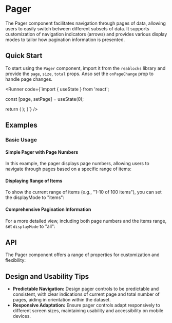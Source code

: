 
# Pager
The Pager component facilitates navigation through pages of data, 
allowing users to easily switch between different subsets of data. 
It supports customization of navigation indicators (arrows) and provides various display modes to tailor how pagination information is presented.

## Quick Start
To start using the `Pager` component, import it from the `reablocks` library and provide the `page`, `size`, `total` props. Anso set the `onPageChange` prop to handle page changes.

<Runner code={`import { useState } from 'react';

  const [page, setPage] = useState<number>(0);

  return (
    <Pager
      page={page}
      size={10}
      total={100}
      onPageChange={setPage}
      displayMode="pages"
    />
  );
}`}
/>

## Examples
### Basic Usage
#### Simple Pager with Page Numbers
In this example, the pager displays page numbers, 
allowing users to navigate through pages based on a specific range of items:
<StoryRenderer path="components/Pager.story.tsx" name="ShowPages" storybookKey="components-data-pager--show-pages" />

#### Displaying Range of Items
To show the current range of items (e.g., "1-10 of 100 items"), 
you can set the displayMode to "items":
<StoryRenderer path="components/Pager.story.tsx" name="ShowItems" storybookKey="components-data-pager--show-items" />

#### Comprehensive Pagination Information
For a more detailed view, including both page numbers and the items range, set `displayMode` to "all":
<StoryRenderer path="components/Pager.story.tsx" name="ShowAll" storybookKey="components-data-pager--show-all" />

## API
The Pager component offers a range of properties for customization and flexibility:
<PropsTable name="Pager" />

## Design and Usability Tips

- **Predictable Navigation:** Design pager controls to be predictable and consistent, with clear indications of current page and total number of pages, aiding in orientation within the dataset.
- **Responsive Adaptation:** Ensure pager controls adapt responsively to different screen sizes, maintaining usability and accessibility on mobile devices.